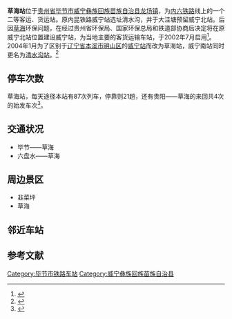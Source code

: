 {{Distinguish|威宁站}}
{{Infobox China railway station
|车站名称 = 草海站
|图片 = 
|图片介绍 = 
|其他名称 = 威宁站
|车站拼音 = Caohai
|英文名称 = Caohai Railway Station
|车站代码 = 46937<ref>{{cite book|title=中华人民共和国铁路车站代码（GB/T 10302-2010）|publisher=中国标准出版社|year=2010|isbn=155066140495|ignore-isbn-error=true|pages=4}}</ref>
|电报码 = WBW
|拼音码 = CHA
|车站位置 = [[贵州省|贵州省]][[毕节市|毕节市]][[威宁彝族回族苗族自治县|威宁彝族回族苗族自治县]][[龙场镇_(威宁县)|龙场镇]]
|线路 = [[内昆铁路|内昆铁路]]
|owned = [[成都局集团|成都局集团]]六盘水车务段
|车站等级 = [[二等站_(中鐵)|二等站]] 
}}
'''草海站'''位于[[贵州省|贵州省]][[毕节市|毕节市]][[威宁彝族回族苗族自治县|威宁彝族回族苗族自治县]][[龙场镇_(威宁县)|龙场镇]]，为[[内六铁路|内六铁路]]线上的一个二等客运、货运站。原内昆铁路威宁站选址清水沟，并于大洼塘预留威宁北站。后因[[草海|草海]]环保问题，在经过贵州省环保局、国家环保总局和铁道部协商后决定将在原威宁北站位置建设威宁站，为当地主要的客货运输车站，于2002年7月启用<ref>{{cite book|author=威宁彝族回族苗族自治县志编纂委员会|title=威宁彝族回族苗族自治县志(1990～2010)|publisher=方志出版社|year=2012|isbn=978-7-5144-0182-0}}</ref>。2004年1月为了区别于[[辽宁省|辽宁省]][[本溪市|本溪市]][[明山区|明山区]]的[[威宁站|威宁站]]而改为草海站，威宁南站同时更名为[[清水沟站|清水沟站]]。<ref>{{cite news|author=苗国强|url=http://news.sina.com.cn/o/2004-01-15/10171594486s.shtml|title=内昆铁路 威宁站改名草海站|publisher=[[贵州都市报|贵州都市报]]|date=2004-01-15|accessdate=2016-12-17|archive-date=2016-12-20|archive-url=https://web.archive.org/web/20161220181805/http://news.sina.com.cn/o/2004-01-15/10171594486s.shtml|dead-url=no}}</ref>

==停车次数==
草海站，每天途径本站有87次列车，停靠则21趟，还有贵阳——草海的来回共4次的始发车次<ref>{{Cite web |url=http://train.qunar.com/station.htm?fromStation=%E8%8D%89%E6%B5%B7&ex_track=bd_aladding_train_s1_chezhan |title=去哪儿网 草海站 每天停车状况及次数 |accessdate=2015-01-26 |archive-date=2014-04-11 |archive-url=https://web.archive.org/web/20140411040340/http://train.qunar.com/station.htm?fromStation=%E8%8D%89%E6%B5%B7&ex_track=bd_aladding_train_s1_chezhan |dead-url=no }}</ref>。

==交通状况==
*毕节——草海
*六盘水——草海

==周边景区==
*韭菜坪
*草海

==邻近车站==
{{start rail box|[[中国铁路|中国铁路]]}}
{{s-inop|[[朱嘎站|朱嘎站]]|{{站|内江}}方向}}
{{s-line|[[内昆铁路|内昆铁路]]<br />← 12km 草海站 9km →{{0}}}}
{{s-inop|[[清水沟站|清水沟站]]|{{站|六盘水}}、{{站|昆明}}方向}}
{{s-end}}

==参考文献==
{{reflist}}
{{China-rail-stub}}

{{内昆铁路}}
{{贵州省铁路}}
 
[[Category:毕节市铁路车站|Category:毕节市铁路车站]]
[[Category:威宁彝族回族苗族自治县|Category:威宁彝族回族苗族自治县]]